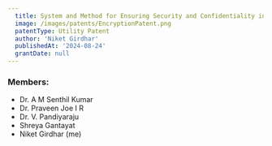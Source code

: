 ```yaml
---
  title: System and Method for Ensuring Security and Confidentiality in Messaging
  image: /images/patents/EncryptionPatent.png
  patentType: Utility Patent
  author: 'Niket Girdhar'
  publishedAt: '2024-08-24'
  grantDate: null
---
```


### Members:

- Dr. A M Senthil Kumar
- Dr. Praveen Joe I R
- Dr. V. Pandiyaraju
- Shreya Gantayat
- Niket Girdhar (me)
